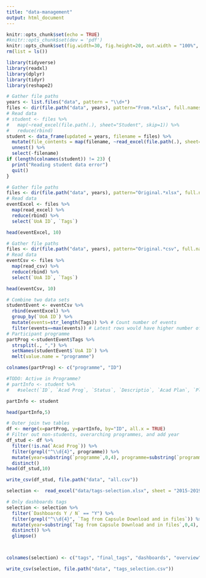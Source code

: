 ```yaml
---
title: "data-management"
output: html_document
---
```


```r
knitr::opts_chunk$set(echo = TRUE)
#knitr::opts_chunk$set(dev = 'pdf')
knitr::opts_chunk$set(fig.width=30, fig.height=20, out.width = "100%", out.height="1000px", dpi=200)
rm(list = ls())

library(tidyverse)
library(readxl)
library(dplyr)
library(tidyr)
library(reshape2)
```

```r
# Gather file paths
years <- list.files("data", pattern = "\\d+")
files <- dir(file.path("data", years), pattern="From.*xlsx", full.names = TRUE)
# Read data
# student <- files %>% 
#   map(~read_excel(file.path(.), sheet="Student", skip=1)) %>% 
#   reduce(rbind)
student <- data_frame(updated = years, filename = files) %>% 
  mutate(file_contents = map(filename, ~read_excel(file.path(.), sheet="Student", skip=1))) %>% 
  unnest() %>% 
  select(-filename)
if (length(colnames(student)) != 23) {
  print("Reading student data error")
  quit()
}
```


```r
# Gather file paths
files <- dir(file.path("data", years), pattern="Original.*xlsx", full.names = TRUE)
# Read data
eventExcel <- files %>% 
  map(read_excel) %>% 
  reduce(rbind) %>% 
  select(`UoA ID`, `Tags`)

head(eventExcel, 10)
```

```r
# Gather file paths
files <- dir(file.path("data", years), pattern="Original.*csv", full.names = TRUE)
# Read data
eventCsv <- files %>% 
  map(read_csv) %>% 
  reduce(rbind) %>% 
  select(`UoA ID`, `Tags`)

head(eventCsv, 10)
```

```r
# Combine two data sets
studentEvent <- eventCsv %>% 
  rbind(eventExcel) %>% 
  group_by(`UoA ID`) %>% 
  mutate(events=str_length(Tags)) %>% # Count number of events
  filter(events==max(events)) # Latest rows would have higher number of events
# Participant programme
partProg <-studentEvent$Tags %>% 
  strsplit(., ",") %>% 
  setNames(studentEvent$`UoA ID`) %>% 
  melt(value.name = "programme")

colnames(partProg) <- c("programme", "ID")
```

```r
#TODO: Active in Programme?
# partInfo <- student %>% 
#   #select(`ID`, `Acad Prog`, `Status`, `Descriptio`, `Acad Plan`, `Plan Description`, `Owner of Major/Spec/Module`)

partInfo <- student

head(partInfo,5)
```

```r
# Outer join two tables
df <- merge(x=partProg, y=partInfo, by="ID", all.x = TRUE)
# Filter out non-students, overarching programmes, and add year
df_stud <- df %>% 
  filter(!is.na(`Acad Prog`)) %>% 
  filter(grepl("^\\d{4}", programme)) %>% 
  mutate(year=substring(`programme`,0,4), programme=substring(`programme`,6)) %>% 
  distinct()
head(df_stud,10)
```

```r
write_csv(df_stud, file.path("data", "all.csv"))
```

```r
selection <-  read_excel("data/tags-selection.xlsx", sheet = "2015-2019 Tags")

# Only dashboards tags
selection <- selection %>%
  filter(`Dashboards Y / N` == "Y") %>% 
  filter(grepl("^\\d{4}", `Tag from Capsule Download and in files`)) %>% 
  mutate(year=substring(`Tag from Capsule Download and in files`,0,4), programme=substring(`Tag from Capsule Download and in files`,6)) %>% 
  distinct() %>% 
  glimpse()



colnames(selection) <- c("tags", "final_tags", "dashboards", "overview", "programme", "velocity", "unleash", "createmaker", "curricula", "journey", "date", "comment", "year", "tag_programme")

write_csv(selection, file.path("data", "tags_selection.csv"))
```


```r


```


```r


```

